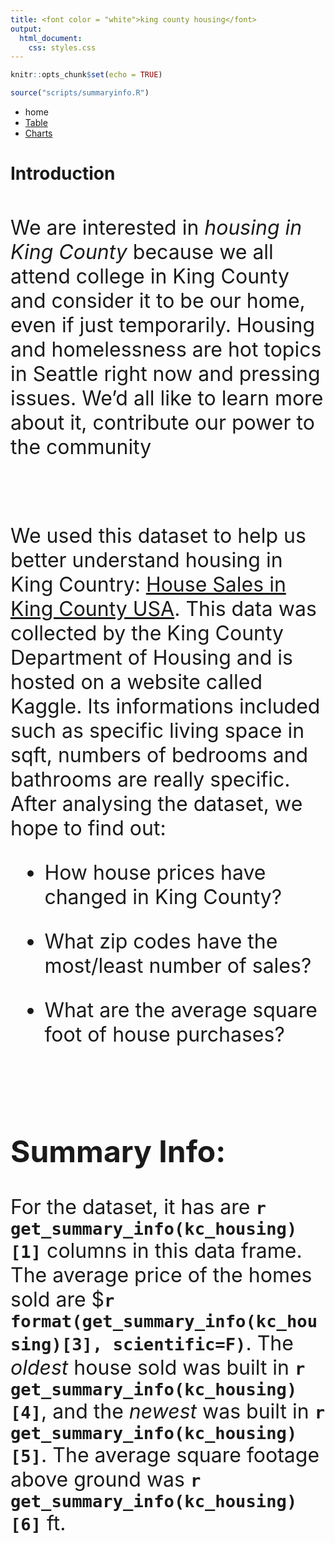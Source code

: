 ```yaml
---
title: <font color = "white">king county housing</font>
output:
  html_document:
    css: styles.css
---
```


```r
knitr::opts_chunk$set(echo = TRUE)
```

```r
source("scripts/summaryinfo.R")
```

<div id = "navbar">
  <ul id = "a">
    <li id = "b">
      <a id = "left" class = "active">
        home
      </a>
    </li>
    <li id="b">
      <a id = "left" href = "table.html">
        Table
      </a>
    </li>
    <li id="b">
      <a id = "left" href = "charts.html">
        Charts
      </a>
    </li>
  </ul>
</div>

# **Introduction**

<br>

<div id = "content">
<font size = 6>We are interested in *housing in King County* because we all attend college in King County and consider it to be our home, even if just temporarily. Housing and homelessness are hot topics in Seattle right now and pressing issues. We’d all like to learn more about it, contribute our power to the community

<br>

We used this dataset to help us better understand housing in King Country: [House Sales in King County USA](https://www.kaggle.com/harlfoxem/housesalesprediction). This data was collected by the King County Department of Housing and is hosted on a website called Kaggle. Its informations included such as specific living space in sqft,  numbers of bedrooms and bathrooms are really specific. After analysing the dataset, we hope to find out:

- How house prices have changed in King County?

- What zip codes have the most/least number of sales?

- What are the average square foot of house purchases?

<br>

## **Summary Info:**

For the dataset, it has are **`r get_summary_info(kc_housing)[1]`** columns in this data frame. The average price of the homes sold are $**`r format(get_summary_info(kc_housing)[3], scientific=F)`**. The *oldest* house sold was built in **`r get_summary_info(kc_housing)[4]`**, and the *newest* was built in **`r get_summary_info(kc_housing)[5]`**. The average square footage above ground was **`r get_summary_info(kc_housing)[6]`** ft. 

</font>
</div>
